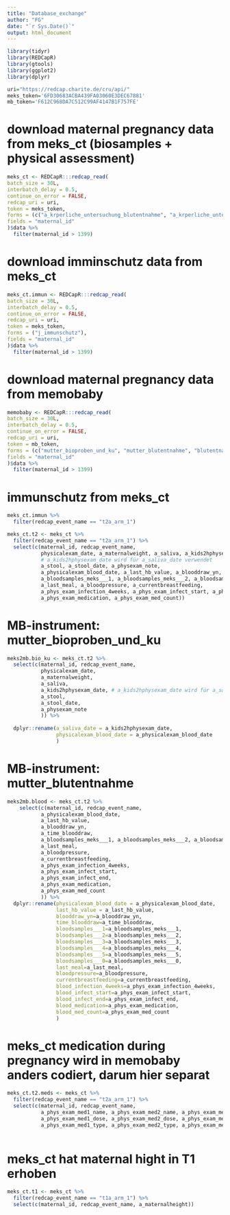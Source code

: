 ```yaml
---
title: "Database_exchange"
author: "FG"
date: "`r Sys.Date()`"
output: html_document
---
```


```r
library(tidyr)
library(REDCapR)
library(gtools)
library(ggplot2)
library(dplyr)
```

```r
uri="https://redcap.charite.de/cru/api/"
meks_token='6FD30683ACBA439FA03060E3DEC67881'
mb_token='F612C968DA7C512C99AF4147B1F757FE'
```

# download maternal pregnancy data from meks_ct (biosamples + physical assessment)
```r
meks_ct <- REDCapR:::redcap_read(
batch_size = 30L,
interbatch_delay = 0.5,
continue_on_error = FALSE,
redcap_uri = uri,
token = meks_token,
forms = (c("a_krperliche_untersuchung_blutentnahme", "a_krperliche_untersuchung_ctkids2health", "a_krperliche_untersuchung")),
fields = "maternal_id"
)$data %>%
  filter(maternal_id > 1399)
```

# download imminschutz data from meks_ct
```r
meks_ct.immun <- REDCapR:::redcap_read(
batch_size = 30L,
interbatch_delay = 0.5,
continue_on_error = FALSE,
redcap_uri = uri,
token = meks_token,
forms = ("j_immunschutz"),
fields = "maternal_id"
)$data %>%
  filter(maternal_id > 1399)
```

# download maternal pregnancy data from memobaby
```r
memobaby <- REDCapR:::redcap_read(
batch_size = 30L,
interbatch_delay = 0.5,
continue_on_error = FALSE,
redcap_uri = uri,
token = mb_token,
forms = (c("mutter_bioproben_und_ku", "mutter_blutentnahme", "blutentnahme_medikamente", "labor")),
fields = "maternal_id"
)$data %>%
  filter(maternal_id > 1399)
```

# immunschutz from meks_ct
```r
meks_ct.immun %>%
  filter(redcap_event_name == "t2a_arm_1")
```


```r
meks_ct.t2 <- meks_ct %>%
  filter(redcap_event_name == "t2a_arm_1") %>%
  select(c(maternal_id, redcap_event_name, 
           physicalexam_date, a_maternalweight, a_saliva, a_kids2hphysexam_date, 
           # a_kids2hphysexam_date wird für a_saliva_date verwendet
           a_stool, a_stool_date, a_physexam_note, 
           a_physicalexam_blood_date, a_last_hb_value, a_blooddraw_yn, a_time_blooddraw,
           a_bloodsamples_meks___1, a_bloodsamples_meks___2, a_bloodsamples_meks___3, a_bloodsamples_meks___4, a_bloodsamples_meks___5, a_bloodsamples_meks___0, 
           a_last_meal, a_bloodpressure, a_currentbreastfeeding, 
           a_phys_exam_infection_4weeks, a_phys_exam_infect_start, a_phys_exam_infect_end,
           a_phys_exam_medication, a_phys_exam_med_count))
```

# MB-instrument: mutter_bioproben_und_ku 
```r
meks2mb.bio_ku <- meks_ct.t2 %>%
  select(c(maternal_id, redcap_event_name, 
           physicalexam_date, 
           a_maternalweight, 
           a_saliva, 
           a_kids2hphysexam_date, # a_kids2hphysexam_date wird für a_saliva_date verwendet
           a_stool, 
           a_stool_date, 
           a_physexam_note
           )) %>%
  
  dplyr::rename(a_saliva_date = a_kids2hphysexam_date,
                physicalexam_blood_date = a_physicalexam_blood_date
                )
```

# MB-instrument: mutter_blutentnahme
```r
meks2mb.blood <- meks_ct.t2 %>%
    select(c(maternal_id, redcap_event_name,
           a_physicalexam_blood_date, 
           a_last_hb_value, 
           a_blooddraw_yn, 
           a_time_blooddraw,
           a_bloodsamples_meks___1, a_bloodsamples_meks___2, a_bloodsamples_meks___3, a_bloodsamples_meks___4, a_bloodsamples_meks___5, a_bloodsamples_meks___0, 
           a_last_meal, 
           a_bloodpressure, 
           a_currentbreastfeeding, 
           a_phys_exam_infection_4weeks, 
           a_phys_exam_infect_start, 
           a_phys_exam_infect_end,
           a_phys_exam_medication, 
           a_phys_exam_med_count
           )) %>%
  dplyr::rename(physicalexam_blood_date = a_physicalexam_blood_date,
                last_hb_value = a_last_hb_value,
                blooddraw_yn=a_blooddraw_yn,
                time_blooddraw=a_time_blooddraw,
                bloodsamples___1=a_bloodsamples_meks___1,
                bloodsamples___2=a_bloodsamples_meks___2,
                bloodsamples___3=a_bloodsamples_meks___3,
                bloodsamples___4=a_bloodsamples_meks___4,
                bloodsamples___5=a_bloodsamples_meks___5,
                bloodsamples___0=a_bloodsamples_meks___0,
                last_meal=a_last_meal,
                bloodpressure=a_bloodpressure,
                currentbreastfeeding=a_currentbreastfeeding,
                blood_infection_4weeks=a_phys_exam_infection_4weeks,
                blood_infect_start=a_phys_exam_infect_start,
                blood_infect_end=a_phys_exam_infect_end,
                blood_medication=a_phys_exam_medication,
                blood_med_count=a_phys_exam_med_count
                )
```


# meks_ct medication during pregnancy wird in memobaby anders codiert, darum hier separat 
```r
meks_ct.t2.meds <- meks_ct %>%
  filter(redcap_event_name == "t2a_arm_1") %>%
  select(c(maternal_id, redcap_event_name, 
           a_phys_exam_med1_name, a_phys_exam_med2_name, a_phys_exam_med3_name, a_phys_exam_med4_name,
           a_phys_exam_med1_dose, a_phys_exam_med2_dose, a_phys_exam_med3_dose, a_phys_exam_med4_dose,
           a_phys_exam_med1_type, a_phys_exam_med2_type, a_phys_exam_med3_type, a_phys_exam_med4_type))
  
```

# meks_ct hat maternal hight in T1 erhoben
```r
meks_ct.t1 <- meks_ct %>%
  filter(redcap_event_name == "t1a_arm_1") %>%
  select(c(maternal_id, redcap_event_name, a_maternalheight))
```



